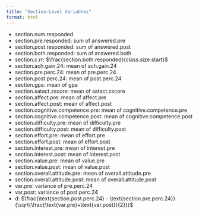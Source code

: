 ```yaml
---
title: "Section-Level Variables"
format: html
---
```


-   section.num.responded
-   section.pre.responded: sum of answered.pre
-   section.post.responded: sum of answered.post
-   section.both.responded: sum of answered.both
-   section.c.rr: $\frac{section.both.responded}{class.size.start}$
-   section.ach.gain.24: mean of ach.gain.24
-   section.pre.perc.24: mean of pre.perc.24
-   section.post.perc.24: mean of post.perc.24
-   section.gpa: mean of gpa
-   section.satact.zscore: mean of satact.zscore
-   section.affect.pre: mean of affect.pre
-   section.affect.post: mean of affect.post
-   section.cognitive.competence.pre: mean of cognitive.competence.pre
-   section.cognitive.competence.post: mean of cognitive.competence.post
-   section.difficulty.pre: mean of difficulty.pre
-   section.difficulty.post: mean of difficulty.post
-   section.effort.pre: mean of effort.pre
-   section.effort.post: mean of effort.post
-   section.interest.pre: mean of interest.pre
-   section.interest.post: mean of interest.post
-   section.value.pre: mean of value.pre
-   section.value.post: mean of value.post
-   section.overall.attitude.pre: mean of overall.attitude.pre
-   section.overall.attitude.post: mean of overall.attitude.post
-   var.pre: variance of pre.perc.24
-   var.post: variance of post.perc.24
-   d: $\frac{\text{section.post.perc.24} - \text{section.pre.perc.24}}{\sqrt{\frac{\text{var.pre}+\text{var.post}}{2}}}$

